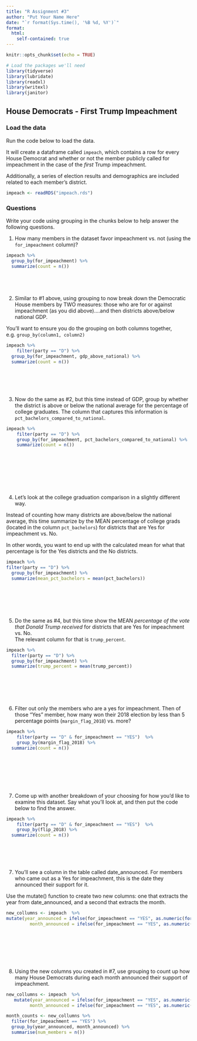 ```yaml
---
title: "R Assignment #3"
author: "Put Your Name Here"
date: "`r format(Sys.time(), '%B %d, %Y')`"
format:
  html:
    self-contained: true
---
```


```r
knitr::opts_chunk$set(echo = TRUE)

# Load the packages we'll need
library(tidyverse)
library(lubridate)
library(readxl)
library(writexl)
library(janitor)

```

## House Democrats - First Trump Impeachment

### Load the data

Run the code below to load the data.

It will create a dataframe called `impeach`, which contains a row for every House Democrat and whether or not the member publicly called for impeachment in the case of the *first* Trump impeachment.

Additionally, a series of election results and demographics are included related to each member's district.

```r

impeach <- readRDS("impeach.rds")


```

### Questions

Write your code using grouping in the chunks below to help answer the following questions.

1)  How many members in the dataset favor impeachment vs. not (using the `for_impeachment` column)?

```r
impeach %>%
  group_by(for_impeachment) %>%
  summarize(count = n())
  





```

2)  Similar to #1 above, using grouping to now break down the Democratic House members by TWO measures: those who are for or against impeachment (as you did above)....and then districts above/below national GDP.  
  
You'll want to ensure you do the grouping on both columns together, e.g. `group_by(column1, column2)`

```r


impeach %>%
    filter(party == "D") %>%
  group_by(for_impeachment, gdp_above_national) %>%
  summarize(count = n()) 
  






```

3)  Now do the same as #2, but this time instead of GDP, group by whether the district is above or below the national average for the percentage of college graduates. The column that captures this information is `pct_bachelors_compared_to_national`.

```r


impeach %>%
    filter(party == "D") %>%
    group_by(for_impeachment, pct_bachelors_compared_to_national) %>%
    summarize(count = n())










```

4)  Let's look at the college graduation comparison in a slightly different way.  
  
Instead of counting how many districts are above/below the national average, this time summarize by the MEAN percentage of college grads (located in the column `pct_bachelors`) for districts that are Yes for impeachment vs. No.  
  
In other words, you want to end up with the calculated mean for what that percentage is for the Yes districts and the No districts.

```r

impeach %>%
filter(party == "D") %>%
  group_by(for_impeachment) %>%
  summarize(mean_pct_bachelors = mean(pct_bachelors))








```

5)  Do the same as #4, but this time show the MEAN *percentage of the vote that Donald Trump received* for districts that are Yes for impeachment vs. No.  
The relevant column for that is `trump_percent`.

```r
impeach %>%
  filter(party == "D") %>%
  group_by(for_impeachment) %>%
  summarize(trump_percent = mean(trump_percent))








```

6)  Filter out only the members who are a yes for impeachment. Then of those "Yes" member, how many won their 2018 election by less than 5 percentage points (`margin_flag_2018`) vs. more?

```r

impeach %>%
    filter(party == "D" & for_impeachment == "YES")  %>%
    group_by(margin_flag_2018) %>%
  summarize(count = n())

  







```

7)  Come up with another breakdown of your choosing for how you'd like to examine this dataset. Say what you'll look at, and then put the code below to find the answer.

```r

impeach %>%
    filter(party == "D" & for_impeachment == "YES")  %>%
    group_by(flip_2018) %>%
  summarize(count = n())  







```

7)  You'll see a column in the table called date_announced. For members who came out as a Yes for impeachment, this is the date they announced their support for it.  
  
Use the mutate() function to create two new columns: one that extracts the year from date_announced, and a second that extracts the month.

```r

new_collumns <- impeach  %>%
mutate(year_announced = ifelse(for_impeachment == "YES", as.numeric(format(as.Date(date_announced), "%Y")), NA),
         month_announced = ifelse(for_impeachment == "YES", as.numeric(format(as.Date(date_announced), "%m")), NA))









```

8) Using the new columns you created in #7, use grouping to count up how many House Democrats during each month announced their support of impeachment.

```r
new_collumns <- impeach  %>%
   mutate(year_announced = ifelse(for_impeachment == "YES", as.numeric(format(as.Date(date_announced), "%Y")), NA),
         month_announced = ifelse(for_impeachment == "YES", as.numeric(format(as.Date(date_announced), "%m")), NA))

month_counts <- new_collumns %>%
  filter(for_impeachment == "YES") %>%
  group_by(year_announced, month_announced) %>%
  summarise(num_members = n())







```



